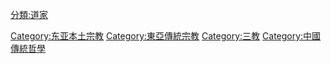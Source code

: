 {{Catnav|頁面分類|各種主題的頁面分類|按國家分類|各國宗教|中国宗教}}
{{Catnav|頁面分類|人类社会|運動|社會運動|各種宗教宗派及運動}}
{{Catnav|頁面分類|人类社会|组织|宗教組織|各種宗教宗派及運動}}
{{Catnav|頁面分類|人类社会|宗教|宗教組織|各種宗教宗派及運動}}
{{Catnav|頁面分類|人类社会|宗教|各國宗教|中国宗教}}

{{catmore}}
{{Commons category|Taoism}}

[[Category:东亚本土宗教|Category:东亚本土宗教]]
[[Category:東亞傳統宗教|Category:東亞傳統宗教]]
[[Category:三教|Category:三教]]
[[Category:中國傳統哲學|Category:中國傳統哲學]]
[[分類:道家|分類:道家]]